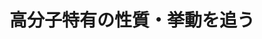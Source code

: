 ﻿---
title: "高分子特有の性質・挙動を追う"
category: "物質理工学院"
vol: "12"
interviewee: "野瀬 卓平 "
url: ""
tags: []
pdf: "12-1.pdf"
career: ""
preface: "高分子とは、構造単位となるモノマーが多数一次元的に連なった鎖状の分子である。これらの高分子物質は単に「多数のモノマーが連なったもの」という量の違いだけに留まらず低分子物質にはみられない質的に特異な性質をも示す。すなわち一つの分子そのものが、化学構造と形態の両方において多様性を持つのである。今回我々は、高分子工物質理工学院科高分子構造講座で、特に液体系における高分子の形態や挙動を明らかにすることに取り組んでおられる野瀬を訪問し、お話を伺った。"
---
